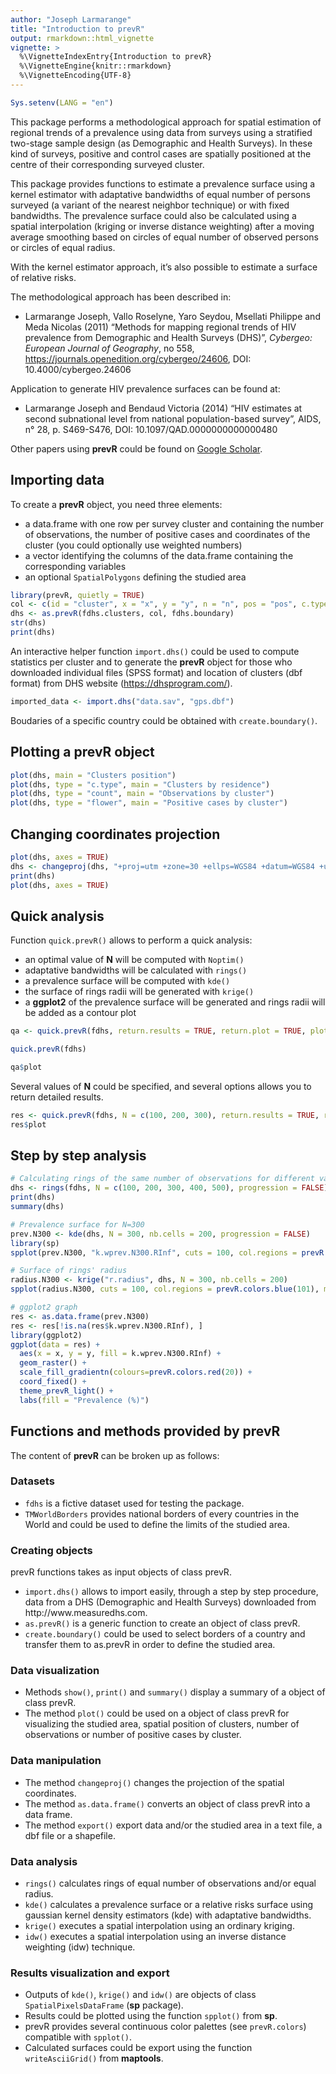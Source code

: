 ---
author: "Joseph Larmarange"
title: "Introduction to prevR"
output: rmarkdown::html_vignette
vignette: >
  %\VignetteIndexEntry{Introduction to prevR}
  %\VignetteEngine{knitr::rmarkdown}
  %\VignetteEncoding{UTF-8}
---

```{r include=FALSE}
Sys.setenv(LANG = "en")
```

This package performs a methodological approach for spatial estimation of regional trends of a prevalence using data from surveys using a stratified two-stage sample design (as Demographic and Health Surveys). In these kind of surveys, positive and control cases are spatially positioned at the centre of their corresponding surveyed cluster.

This package provides functions to estimate a prevalence surface using a kernel estimator with adaptative bandwidths of equal number of persons surveyed (a variant of the nearest neighbor technique) or with fixed bandwidths. The prevalence surface could also be calculated using a spatial interpolation (kriging or inverse distance weighting) after a moving average smoothing based on circles of equal number of observed persons or circles of equal radius.

With the kernel estimator approach, it's also possible to estimate a surface of relative risks.

The methodological approach has been described in: 

- Larmarange Joseph, Vallo Roselyne, Yaro Seydou, Msellati Philippe and Meda Nicolas (2011) "Methods for mapping regional trends of HIV prevalence from Demographic and Health Surveys (DHS)", *Cybergeo: European Journal of Geography*, no 558, <https://journals.openedition.org/cybergeo/24606>, DOI: 10.4000/cybergeo.24606

Application to generate HIV prevalence surfaces can be found at:

- Larmarange Joseph and Bendaud Victoria (2014) "HIV estimates at second subnational level from national population-based survey", AIDS, n° 28, p. S469-S476, DOI: 10.1097/QAD.0000000000000480

Other papers using **prevR** could be found on [Google Scholar](https://scholar.google.fr/scholar?oi=bibs&hl=fr&cites=1938663060375810997,6018660907435103505).

## Importing data

To create a **prevR** object, you need three elements:

- a data.frame with one row per survey cluster and containing the number of observations, the number of positive cases and coordinates of the cluster (you could optionally use weighted numbers)
- a vector identifying the columns of the data.frame containing the corresponding variables
- an optional `SpatialPolygons` defining the studied area

```{r}
library(prevR, quietly = TRUE)
col <- c(id = "cluster", x = "x", y = "y", n = "n", pos = "pos", c.type = "residence", wn = "weighted.n", wpos = "weighted.pos")
dhs <- as.prevR(fdhs.clusters, col, fdhs.boundary)
str(dhs)
print(dhs)
```

An interactive helper function `import.dhs()` could be used to compute statistics per cluster and to generate the **prevR** object for those who downloaded individual files (SPSS format) and location of clusters (dbf format) from DHS website (<https://dhsprogram.com/>).

```{r, eval = FALSE}
imported_data <- import.dhs("data.sav", "gps.dbf")
```

Boudaries of a specific country could be obtained with `create.boundary()`.

## Plotting a prevR object

```{r, fig.width=6, fig.height=6}
plot(dhs, main = "Clusters position")
plot(dhs, type = "c.type", main = "Clusters by residence")
plot(dhs, type = "count", main = "Observations by cluster")
plot(dhs, type = "flower", main = "Positive cases by cluster")
```

## Changing coordinates projection

```{r, fig.width=6, fig.height=6}
plot(dhs, axes = TRUE)
dhs <- changeproj(dhs, "+proj=utm +zone=30 +ellps=WGS84 +datum=WGS84 +units=m +no_defs")
print(dhs)
plot(dhs, axes = TRUE)
```

## Quick analysis

Function `quick.prevR()` allows to perform a quick analysis:

- an optimal value of **N** will be computed with `Noptim()`
- adaptative bandwidths will be calculated with `rings()`
- a prevalence surface will be computed with `kde()`
- the surface of rings radii will be generated with `krige()`
- a **ggplot2** of the prevalence surface will be generated and rings radii will be added as a contour plot

```{r, include=FALSE}
qa <- quick.prevR(fdhs, return.results = TRUE, return.plot = TRUE, plot.results = FALSE, progression = FALSE)
```

```{r, eval=FALSE}
quick.prevR(fdhs)
```


```{r, echo=FALSE, fig.width=6, fig.height=6}
qa$plot
```

Several values of **N** could be specified, and several options allows you to return detailed results.

```{r, fig.width=8, fig.height=4}
res <- quick.prevR(fdhs, N = c(100, 200, 300), return.results = TRUE, return.plot = TRUE, plot.results = FALSE, progression = FALSE, nb.cells = 50)
res$plot
```

## Step by step analysis

```{r, fig.width=6, fig.height=6}
# Calculating rings of the same number of observations for different values of N
dhs <- rings(fdhs, N = c(100, 200, 300, 400, 500), progression = FALSE)
print(dhs)
summary(dhs)

# Prevalence surface for N=300
prev.N300 <- kde(dhs, N = 300, nb.cells = 200, progression = FALSE)
library(sp)
spplot(prev.N300, "k.wprev.N300.RInf", cuts = 100, col.regions = prevR.colors.red(101), main = "Regional trends of prevalence (N=300)")

# Surface of rings' radius
radius.N300 <- krige("r.radius", dhs, N = 300, nb.cells = 200)
spplot(radius.N300, cuts = 100, col.regions = prevR.colors.blue(101), main = "Radius of circle (N=300)")

# ggplot2 graph
res <- as.data.frame(prev.N300)
res <- res[!is.na(res$k.wprev.N300.RInf), ]
library(ggplot2)
ggplot(data = res) +
  aes(x = x, y = y, fill = k.wprev.N300.RInf) +
  geom_raster() +
  scale_fill_gradientn(colours=prevR.colors.red(20)) +
  coord_fixed() +
  theme_prevR_light() +
  labs(fill = "Prevalence (%)")
```

## Functions and methods provided by prevR

The content of **prevR** can be broken up as follows:

### Datasets

- `fdhs` is a fictive dataset used for testing the package.
- `TMWorldBorders` provides national borders of every countries in the World and could be used to define the limits of the studied area.

### Creating objects

prevR functions takes as input objects of class prevR.

- `import.dhs()` allows to import easily, through a step by step procedure, data from a DHS (Demographic and Health Surveys) downloaded from http://www.measuredhs.com.
- `as.prevR()` is a generic function to create an object of class prevR.
- `create.boundary()` could be used to select borders of a country and transfer them to as.prevR in order to define the studied area.

### Data visualization

- Methods `show()`, `print()` and `summary()` display a summary of a object of class prevR.
- The method `plot()` could be used on a object of class prevR for visualizing the studied area, spatial position of clusters, number of observations or number of positive cases by cluster.

### Data manipulation

- The method `changeproj()` changes the projection of the spatial coordinates.
- The method `as.data.frame()` converts an object of class prevR into a data frame.
- The method `export()` export data and/or the studied area in a text file, a dbf file or a shapefile.

### Data analysis

- `rings()` calculates rings of equal number of observations and/or equal radius.
- `kde()` calculates a prevalence surface or a relative risks surface using gaussian kernel density estimators (kde) with adaptative bandwidths.
- `krige()` executes a spatial interpolation using an ordinary kriging.
- `idw()` executes a spatial interpolation using an inverse distance weighting (idw) technique.

### Results visualization and export

- Outputs of `kde()`, `krige()` and `idw()` are objects of class `SpatialPixelsDataFrame` (**sp** package).
- Results could be plotted using the function `spplot()` from **sp**.
- prevR provides several continuous color palettes (see `prevR.colors`) compatible with `spplot()`.
- Calculated surfaces could be export using the function `writeAsciiGrid()`  from **maptools**.
